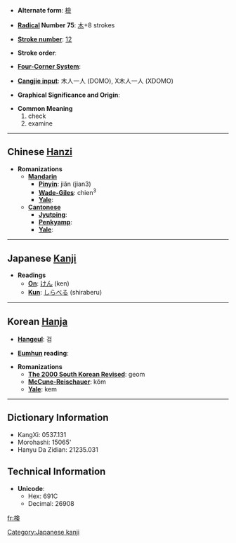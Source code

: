 * '''Alternate form''': [[檢]]

* '''[[Wiktionary:Chinese radical index| Radical]] Number 75''': [[Wiktionary:Chinese radical index 木|木]]+8 strokes

* '''[[Wiktionary:Chinese total strokes index|Stroke number]]''': [[Wiktionary:Chinese total strokes index 12|12]]

* '''Stroke order''': 

* '''[[Wiktionary:Chinese four corner index|Four-Corner System]]''': 

* '''[[Wiktionary:Chinese Cangjie index|Cangjie input]]''': 木人一人 (DOMO), X木人一人 (XDOMO)

* '''Graphical Significance and Origin''': 

* '''Common Meaning'''
*#check
*# examine


----

== Chinese [[Hanzi]] ==

* '''Romanizations'''
** '''[[Mandarin]]'''
*** '''[[Pinyin]]''': jiǎn (jian3)
*** '''[[Wade-Giles]]''': chien<sup>3</sup>
*** '''[[Yale]]''': 
** '''[[Cantonese]]'''
*** '''[[Jyutping]]''':
*** '''[[Penkyamp]]''': 
*** '''[[Yale]]''': 


----

== Japanese [[Kanji]] ==

* '''Readings'''
** '''[[On]]''': [[けん]] (ken)
** '''[[Kun]]''': [[しらべる]] (shiraberu)


----

== Korean [[Hanja]] ==

* '''[[Hangeul]]''': 검

* '''[[Eumhun]] reading''': 

* '''Romanizations'''
** '''[[The 2000 South Korean Revised Romanization|The 2000 South Korean Revised]]''': geom
** '''[[McCune-Reischauer]]''': kŏm
** '''[[Yale]]''': kem

----

== Dictionary Information ==

* KangXi: 0537.131
* Morohashi: 15065'
* Hanyu Da Zidian: 21235.031

== Technical Information ==

* '''Unicode''':
** Hex: 691C
** Decimal: 26908

[[Category:Japanese kanji]]

[[fr:検]]